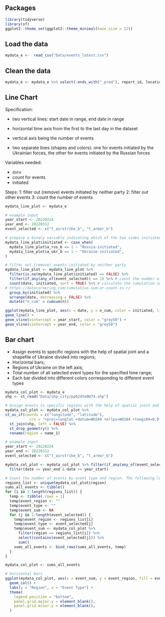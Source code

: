 
## Packages
```r
library(tidyverse)
library(sf)
ggplot2::theme_set(ggplot2::theme_minimal(base_size = 12))
```

## Load the data
```r
mydata_e <-  read_csv("Data/events_latest.csv")
```

## Clean the data
```r
mydata_e <- mydata_e %>% select(-ends_with("_pred"), report_id, location, tempid, source, url, time, text, lang, address, GEO_PRECISION, GEO_API)
```

## Line Chart

Specification:

- two vertical lines: start date in range, end date in range

- horizontal time axis from the first to the last day in the dataset

- vertical axis being the number of events

- two separate lines (shapes and colors): one for events initiated by the  Ukrainian forces, the other for events initiated by the Russian forces

Variables needed:

- `date`
- count for events
- initiated

Steps:
1: filter out (remove) events initiated by neither party
2: filter out other events
3: count the number of events

```r
mydata_line_plot <- mydata_e

# example input
year_start <- 20220224
year_end <- 20220312
event_selected <- c("t_airstrike_b", "t_armor_b")

# prepare a binary variable indicating which of the two sides initiated the event
mydata_line_plot$initiated <- case_when(
  mydata_line_plot$a_rus_b == 1 ~ "Russia-initiated",
  mydata_line_plot$a_ukr_b == 1 ~ "Ukraine-initiated",
)

# filter out (remove) events initiated by neither party
mydata_line_plot <- mydata_line_plot %>%
  filter(is.na(mydata_line_plot$initiated) == FALSE) %>%
  filter(if_any(any_of(event_selected)) == 1) %>% # count the number of events
  count(date, initiated, sort = TRUE) %>% # calculate the cumulative sum over time, grouped by the country that initiated the event
# https://datacornering.com/cumulative-sum-or-count-in-r/
  group_by(initiated) %>%
  arrange(date, decreasing = FALSE) %>%
  mutate("n_cum" = cumsum(n))
```

```r
ggplot(mydata_line_plot, aes(x = date, y = n_cum, color = initiated, linetype = initiated)) +
geom_line() +
geom_vline(xintercept = year_start, color = "grey50") +
geom_vline(xintercept = year_end, color = "grey50")
```

## Bar chart
- Assign events to specific regions with the help of spatial joint and a shapefile of Ukraine divided into regions;
- Horizontal bars;
- Regions of Ukraine on the left axis;
- Total number of all selected event types for the specified time range;
- Each bar divided into different colors corresponding to different event types

```r
mydata_col_plot <- mydata_e
shp <- st_read("Data/shp_city/pp624tm0074.shp")

# Assign events to specific regions with the help of spatial joint and a shapefile of Ukraine divided into regions.
mydata_col_plot <- mydata_col_plot %>%
st_as_sf(coords = c("longitude", "latitude"),
           crs = "+proj=longlat +datum=WGS84 +ellps=WGS84 +towgs84=0,0,0") %>% 
  st_join(shp, left = FALSE) %>%
  st_drop_geometry() %>%
  rename(region = name_1)
```


```r
# example input
year_start <- 20220224
year_end <- 20220312
event_selected <- c("t_airstrike_b", "t_armor_b")

mydata_col_plot <- mydata_col_plot %>% filter(if_any(any_of(event_selected)) == 1) %>% # filter out events outside of the date range
  filter(date <= year_end & date >= year_start)

# Count the number of events by event type and region. The following loops over all event types selected by the user to calculate the sum of the events of each type in the filtered data frame.
regions_list <- unique(mydata_col_plot$region)
sums_all_events <- tibble()
for (i in 1:length(regions_list)) {
  temp <- tibble(.rows = 1)
  temp$event_region <- ""
  temp$event_type <- ""
  temp$event_sum <- NA
  for (j in 1:length(event_selected)) {
    temp$event_region <- regions_list[i]
    temp$event_type <- event_selected[j]
    temp$event_sum <- mydata_col_plot %>% 
      filter(region == regions_list[i]) %>%
      select(contains(event_selected[j])) %>% 
      sum()
    sums_all_events <- bind_rows(sums_all_events, temp)
  }
}

mydata_col_plot <- sums_all_events
```

```r
# horizontal bars
ggplot(mydata_col_plot, aes(x = event_sum, y = event_region, fill = event_type)) +
  geom_col() +
  labs(y = "Region", x = "Event Type") +
  theme(
    legend.position = "bottom",
    panel.grid.major.y = element_blank(),
    panel.grid.minor.y = element_blank(),
  )
```